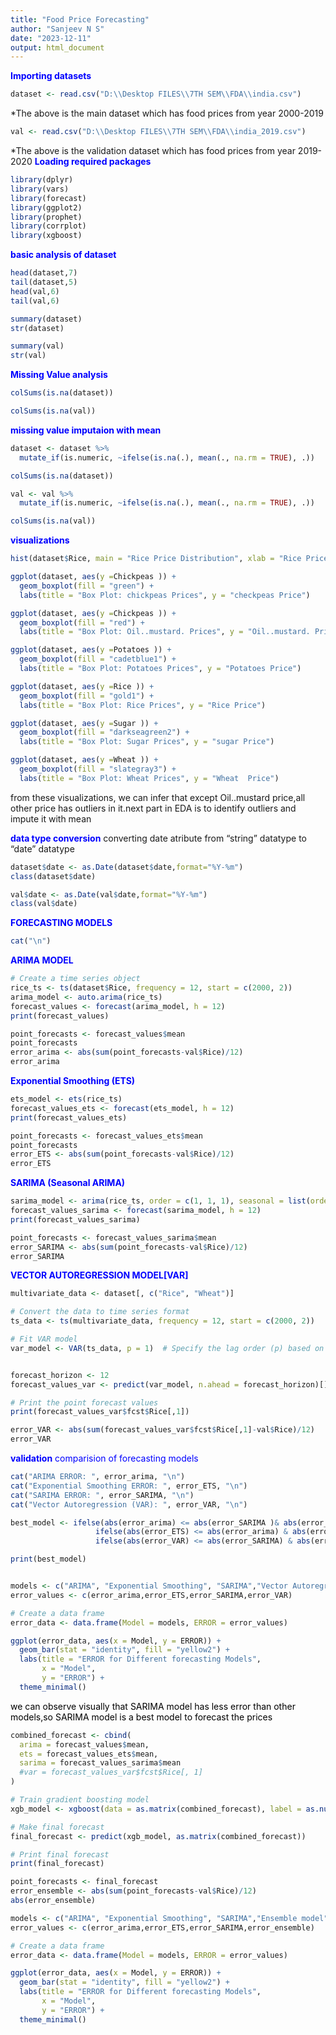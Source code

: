 ---
title: "Food Price Forecasting"
author: "Sanjeev N S"
date: "2023-12-11"
output: html_document
---
<span style="color: blue;">**Importing datasets**</span>
```{r}
dataset <- read.csv("D:\\Desktop FILES\\7TH SEM\\FDA\\india.csv")

```
*The above is the main dataset which has food prices from year 2000-2019
```{r}
val <- read.csv("D:\\Desktop FILES\\7TH SEM\\FDA\\india_2019.csv")

```
*The above is the validation dataset which has food prices from year 2019-2020
<span style="color: blue;">**Loading required packages**</span>
```{r}
library(dplyr)
library(vars)
library(forecast)
library(ggplot2)
library(prophet)
library(corrplot)
library(xgboost)
```

<span style="color: blue;">**basic analysis of dataset**</span>
```{r}
head(dataset,7)
tail(dataset,5)
head(val,6)
tail(val,6)
```

```{r}
summary(dataset)
str(dataset)
```

```{r}
summary(val)
str(val)

```
<span style="color: blue;">**Missing Value analysis**</span>
```{r}
colSums(is.na(dataset))
```
```{r}
colSums(is.na(val))
```

<span style="color: blue;">**missing value imputaion with mean**</span>
```{r}
dataset <- dataset %>%
  mutate_if(is.numeric, ~ifelse(is.na(.), mean(., na.rm = TRUE), .))

colSums(is.na(dataset))
```

```{r}
val <- val %>%
  mutate_if(is.numeric, ~ifelse(is.na(.), mean(., na.rm = TRUE), .))

colSums(is.na(val))
```
<span style="color: blue;">**visualizations**</span>

```{r}
hist(dataset$Rice, main = "Rice Price Distribution", xlab = "Rice Price")

```
```{r}
ggplot(dataset, aes(y =Chickpeas )) +
  geom_boxplot(fill = "green") +
  labs(title = "Box Plot: chickpeas Prices", y = "checkpeas Price")

```

```{r}
ggplot(dataset, aes(y =Chickpeas )) +
  geom_boxplot(fill = "red") +
  labs(title = "Box Plot: Oil..mustard. Prices", y = "Oil..mustard. Price")
```

```{r}
ggplot(dataset, aes(y =Potatoes )) +
  geom_boxplot(fill = "cadetblue1") +
  labs(title = "Box Plot: Potatoes Prices", y = "Potatoes Price")
```
```{r}
ggplot(dataset, aes(y =Rice )) +
  geom_boxplot(fill = "gold1") +
  labs(title = "Box Plot: Rice Prices", y = "Rice Price")
```

```{r}
ggplot(dataset, aes(y =Sugar )) +
  geom_boxplot(fill = "darkseagreen2") +
  labs(title = "Box Plot: Sugar Prices", y = "sugar Price")
```
```{r}
ggplot(dataset, aes(y =Wheat )) +
  geom_boxplot(fill = "slategray3") +
  labs(title = "Box Plot: Wheat Prices", y = "Wheat  Price")
```

from these visualizations, we can infer that except Oil..mustard price,all other price has outliers in it.next part in EDA is to identify outliers and impute it with mean



<span style="color: blue;">**data type conversion**</span>
converting date atribute from "string" datatype to "date" datatype
```{r}
dataset$date <- as.Date(dataset$date,format="%Y-%m")
class(dataset$date)
```
```{r}
val$date <- as.Date(val$date,format="%Y-%m")
class(val$date)
```
<span style="color: blue;">**FORECASTING MODELS**</span>
```{r}
cat("\n")
```
<span style="color: blue;">**ARIMA MODEL**</span>
```{r}
# Create a time series object
rice_ts <- ts(dataset$Rice, frequency = 12, start = c(2000, 2))
arima_model <- auto.arima(rice_ts)
forecast_values <- forecast(arima_model, h = 12)
print(forecast_values)
```


```{r}
point_forecasts <- forecast_values$mean
point_forecasts
error_arima <- abs(sum(point_forecasts-val$Rice)/12)
error_arima
```
<span style="color: blue;">**Exponential Smoothing (ETS)**</span>
```{r}
ets_model <- ets(rice_ts)
forecast_values_ets <- forecast(ets_model, h = 12)
print(forecast_values_ets)
```

```{r}
point_forecasts <- forecast_values_ets$mean
point_forecasts
error_ETS <- abs(sum(point_forecasts-val$Rice)/12)
error_ETS
```
<span style="color: blue;">**SARIMA (Seasonal ARIMA)**</span>
```{r}
sarima_model <- arima(rice_ts, order = c(1, 1, 1), seasonal = list(order = c(2, 1, 1)), method = "CSS")
forecast_values_sarima <- forecast(sarima_model, h = 12)
print(forecast_values_sarima)
```

```{r}
point_forecasts <- forecast_values_sarima$mean
error_SARIMA <- abs(sum(point_forecasts-val$Rice)/12)
error_SARIMA
```
<span style="color: blue;">**VECTOR AUTOREGRESSION MODEL[VAR]**</span>
```{r}
multivariate_data <- dataset[, c("Rice", "Wheat")]

# Convert the data to time series format
ts_data <- ts(multivariate_data, frequency = 12, start = c(2000, 2))

# Fit VAR model
var_model <- VAR(ts_data, p = 1)  # Specify the lag order (p) based on your data


forecast_horizon <- 12 
forecast_values_var <- predict(var_model, n.ahead = forecast_horizon)[]

```


```{r}
# Print the point forecast values
print(forecast_values_var$fcst$Rice[,1])
```
```{r}
error_VAR <- abs(sum(forecast_values_var$fcst$Rice[,1]-val$Rice)/12)
error_VAR
```

<span style="color: blue;">**validation**</span>
<span style="color: blue;">comparision of forecasting models</span>
```{r}
cat("ARIMA ERROR: ", error_arima, "\n")
cat("Exponential Smoothing ERROR: ", error_ETS, "\n")
cat("SARIMA ERROR: ", error_SARIMA, "\n")
cat("Vector Autoregression (VAR): ", error_VAR, "\n")
```
```{r}
best_model <- ifelse(abs(error_arima) <= abs(error_SARIMA )& abs(error_arima) <= abs(error_ETS) & abs(error_arima) <= abs(error_VAR), "ARIMA",
                   ifelse(abs(error_ETS) <= abs(error_arima) & abs(error_ETS) <= abs(error_SARIMA) & abs(error_ETS) <= abs(error_VAR), "Exponential Smoothing",
                   ifelse(abs(error_VAR) <= abs(error_SARIMA) & abs(error_VAR) <= abs(error_ETS), "Vector Autoregression (VAR)", "SARIMA(Seasonal ARIMA)")))

print(best_model)

```
```{r}

```
```{r}
models <- c("ARIMA", "Exponential Smoothing", "SARIMA","Vector Autoregression (VAR)")
error_values <- c(error_arima,error_ETS,error_SARIMA,error_VAR)

# Create a data frame
error_data <- data.frame(Model = models, ERROR = error_values)

ggplot(error_data, aes(x = Model, y = ERROR)) +
  geom_bar(stat = "identity", fill = "yellow2") +
  labs(title = "ERROR for Different forecasting Models",
       x = "Model",
       y = "ERROR") +
  theme_minimal()
```

<span style="color: black;/n">we can observe visually that SARIMA model has less error than other models,so SARIMA model is a best model to forecast the prices</span>

```{r}
combined_forecast <- cbind(
  arima = forecast_values$mean,
  ets = forecast_values_ets$mean,
  sarima = forecast_values_sarima$mean
  #var = forecast_values_var$fcst$Rice[, 1]
)
```
```{r}
# Train gradient boosting model
xgb_model <- xgboost(data = as.matrix(combined_forecast), label = as.numeric(head(rice_ts, nrow(combined_forecast))), nrounds = 100, objective = "reg:squarederror")

# Make final forecast
final_forecast <- predict(xgb_model, as.matrix(combined_forecast))

# Print final forecast
print(final_forecast)

```


```{r}
point_forecasts <- final_forecast
error_ensemble <- abs(sum(point_forecasts-val$Rice)/12)
abs(error_ensemble)
```
```{r}
models <- c("ARIMA", "Exponential Smoothing", "SARIMA","Ensemble model")
error_values <- c(error_arima,error_ETS,error_SARIMA,error_ensemble)

# Create a data frame
error_data <- data.frame(Model = models, ERROR = error_values)

ggplot(error_data, aes(x = Model, y = ERROR)) +
  geom_bar(stat = "identity", fill = "yellow2") +
  labs(title = "ERROR for Different forecasting Models",
       x = "Model",
       y = "ERROR") +
  theme_minimal()
```


